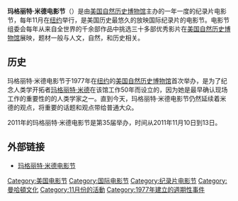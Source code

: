 {{多個問題|
{{expand|time=2011-10-10T10:56:19+00:00}}
{{nofootnotes|time=2011-10-10T10:56:19+00:00}}
{{refimprove|time=2011-10-10T10:56:19+00:00}}
}}
'''玛格丽特·米德电影节'''（{{lang-en|'''Margaret Mead Film Festival'''}}）是由[[美国自然历史博物馆|美国自然历史博物馆]]主办的一年一度的纪录片电影节，每年11月在[[纽约|纽约]]举行，是美国历史最悠久的放映国际纪录片的电影节。电影节组委会每年从来自全世界的千余部作品中挑选三十多部优秀影片在[[美国自然历史博物馆|美国自然历史博物馆]]展映，题材一般与人文，自然，和历史相关。

== 历史 ==
玛格丽特·米德电影节于1977年在[[纽约|纽约]]的[[美国自然历史博物馆|美国自然历史博物馆]]首次举办，是为了纪念人类学开拓者[[玛格丽特·米德|玛格丽特·米德]]在该馆工作50年而设立的，因为她是最早确认现场工作的重要性的的人类学家之一。直到今天，玛格丽特·米德电影节仍然延续着米德的观点，将重要的话题和观点带给普通大众。

2011年的玛格丽特·米德电影节是第35届举办，时间从2011年11月10日到13日。

== 外部链接 ==
{{commonscat| Margaret Mead Film Festival}}
* [http://www.amnh.org/mead 玛格丽特·米德电影节] {{Wayback|url=http://www.amnh.org/mead |date=20080720183851 }}
{{Movie-stub}}
{{DEFAULTSORT:Margaret Mead Film Festival}}
[[Category:美国电影节|Category:美国电影节]]
[[Category:国际电影节|Category:国际电影节]]
[[Category:纪录片电影节|Category:纪录片电影节]]
[[Category:曼哈頓文化|Category:曼哈頓文化]]
[[Category:11月份的活動|Category:11月份的活動]]
[[Category:1977年建立的週期性事件|Category:1977年建立的週期性事件]]